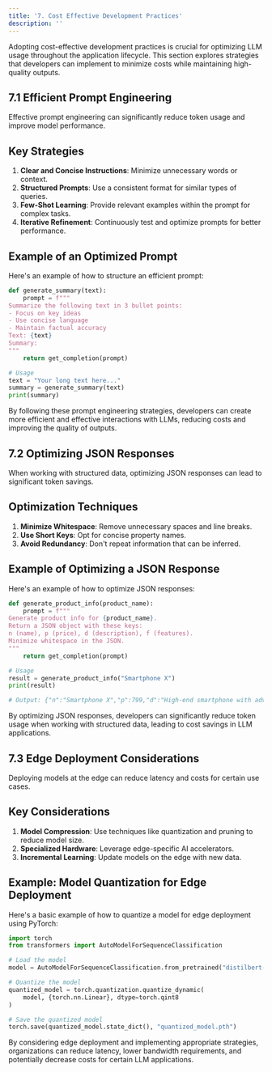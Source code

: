 ```yaml
---
title: '7. Cost Effective Development Practices'
description: ''
---
```

Adopting cost-effective development practices is crucial for optimizing LLM usage throughout the application lifecycle. This section explores strategies that developers can implement to minimize costs while maintaining high-quality outputs.

## 7.1 Efficient Prompt Engineering
Effective prompt engineering can significantly reduce token usage and improve model performance. 

## Key Strategies

1. **Clear and Concise Instructions**: Minimize unnecessary words or context.
2. **Structured Prompts**: Use a consistent format for similar types of queries.
3. **Few-Shot Learning**: Provide relevant examples within the prompt for complex tasks.
4. **Iterative Refinement**: Continuously test and optimize prompts for better performance.

## Example of an Optimized Prompt

Here's an example of how to structure an efficient prompt:

```python
def generate_summary(text):
    prompt = f"""
Summarize the following text in 3 bullet points:
- Focus on key ideas
- Use concise language
- Maintain factual accuracy
Text: {text}
Summary:
"""
    return get_completion(prompt)

# Usage
text = "Your long text here..."
summary = generate_summary(text)
print(summary)
```

By following these prompt engineering strategies, developers can create more efficient and effective interactions with LLMs, reducing costs and improving the quality of outputs.
## 7.2 Optimizing JSON Responses

When working with structured data, optimizing JSON responses can lead to significant token savings.

## Optimization Techniques

1. **Minimize Whitespace**: Remove unnecessary spaces and line breaks.
2. **Use Short Keys**: Opt for concise property names.
3. **Avoid Redundancy**: Don't repeat information that can be inferred.

## Example of Optimizing a JSON Response

Here's an example of how to optimize JSON responses:

```python
def generate_product_info(product_name):
    prompt = f"""
Generate product info for {product_name}.
Return a JSON object with these keys:
n (name), p (price), d (description), f (features).
Minimize whitespace in the JSON.
"""
    return get_completion(prompt)

# Usage
result = generate_product_info("Smartphone X")
print(result)

# Output: {"n":"Smartphone X","p":799,"d":"High-end smartphone with advanced features","f":["5G","OLED display","Triple camera"]}
```

By optimizing JSON responses, developers can significantly reduce token usage when working with structured data, leading to cost savings in LLM applications.
## 7.3 Edge Deployment Considerations

Deploying models at the edge can reduce latency and costs for certain use cases.

## Key Considerations

1. **Model Compression**: Use techniques like quantization and pruning to reduce model size.
2. **Specialized Hardware**: Leverage edge-specific AI accelerators.
3. **Incremental Learning**: Update models on the edge with new data.

## Example: Model Quantization for Edge Deployment

Here's a basic example of how to quantize a model for edge deployment using PyTorch:

```python
import torch
from transformers import AutoModelForSequenceClassification

# Load the model
model = AutoModelForSequenceClassification.from_pretrained("distilbert-base-uncased-finetuned-sst-2-english")

# Quantize the model
quantized_model = torch.quantization.quantize_dynamic(
    model, {torch.nn.Linear}, dtype=torch.qint8
)

# Save the quantized model
torch.save(quantized_model.state_dict(), "quantized_model.pth")
```

By considering edge deployment and implementing appropriate strategies, organizations can reduce latency, lower bandwidth requirements, and potentially decrease costs for certain LLM applications.